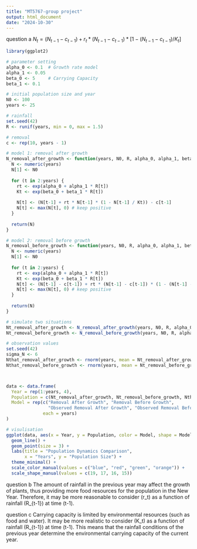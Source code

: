 ---
title: "MT5767-group project"
output: html_document
date: "2024-10-30"
---

question a\newline
$N_t = (N_{t-1} - c_{t-1}) + r_t * (N_{t-1} - c_{t-1}) * [1 - (N_{t-1} - c_{t-1})/K_t]$

```{r}
library(ggplot2)
```

```{r}
# parameter setting
alpha_0 <- 0.1  # Growth rate model
alpha_1 <- 0.05 
beta_0 <- 5     # Carrying Capacity
beta_1 <- 0.1   

# initial population size and year
N0 <- 100
years <- 25

# rainfall
set.seed(42)
R <- runif(years, min = 0, max = 1.5) 

# removal
c <- rep(10, years - 1) 

# model 1: removal after growth
N_removal_after_growth <- function(years, N0, R, alpha_0, alpha_1, beta_0, beta_1, c) {
  N <- numeric(years)
  N[1] <- N0
  
  for (t in 2:years) {
    rt <- exp(alpha_0 + alpha_1 * R[t])
    Kt <- exp(beta_0 + beta_1 * R[t])
    
    N[t] <- (N[t-1] + rt * N[t-1] * (1 - N[t-1] / Kt)) - c[t-1]
    N[t] <- max(N[t], 0) # keep positive
  }
  
  return(N)
}

# model 2: removal before growth
N_removal_before_growth <- function(years, N0, R, alpha_0, alpha_1, beta_0, beta_1, c) {
  N <- numeric(years)
  N[1] <- N0
  
  for (t in 2:years) {
    rt <- exp(alpha_0 + alpha_1 * R[t])
    Kt <- exp(beta_0 + beta_1 * R[t])
    N[t] <- (N[t-1] - c[t-1]) + rt * (N[t-1] - c[t-1]) * (1 - (N[t-1] - c[t-1]) / Kt)
    N[t] <- max(N[t], 0) # keep positive
  }
  
  return(N)
}

# simulate two situations
Nt_removal_after_growth <- N_removal_after_growth(years, N0, R, alpha_0, alpha_1, beta_0, beta_1, c)
Nt_removal_before_growth <- N_removal_before_growth(years, N0, R, alpha_0, alpha_1, beta_0, beta_1, c)

# observation values
set.seed(42)  
sigma_N <- 6   
Nthat_removal_after_growth <- rnorm(years, mean = Nt_removal_after_growth, sd = sigma_N)
Nthat_removal_before_growth <- rnorm(years, mean = Nt_removal_before_growth, sd = sigma_N)



data <- data.frame(
  Year = rep(1:years, 4),  
  Population = c(Nt_removal_after_growth, Nt_removal_before_growth, Nthat_removal_after_growth, Nthat_removal_before_growth),
  Model = rep(c("Removal After Growth", "Removal Before Growth", 
                "Observed Removal After Growth", "Observed Removal Before Growth"), 
              each = years)
)
```


```{r}
# visulisation
ggplot(data, aes(x = Year, y = Population, color = Model, shape = Model)) +
  geom_line() +
  geom_point(size = 3) +
  labs(title = "Population Dynamics Comparison",
       x = "Years", y = "Population Size") +
  theme_minimal() +
  scale_color_manual(values = c("blue", "red", "green", "orange")) +
  scale_shape_manual(values = c(19, 17, 16, 15)) 
```
question b\newline
The amount of rainfall in the previous year may affect the growth of plants, thus providing more food resources for the population in the New Year. Therefore, it may be more reasonable to consider (r_t) as a function of rainfall (R_{t-1}) at time (t-1).\newline

question c\newline
Carrying capacity is limited by environmental resources (such as food and water). It may be more realistic to consider (K_t) as a function of rainfall (R_{t-1}) at time (t-1). This means that the rainfall conditions of the previous year determine the environmental carrying capacity of the current year.


